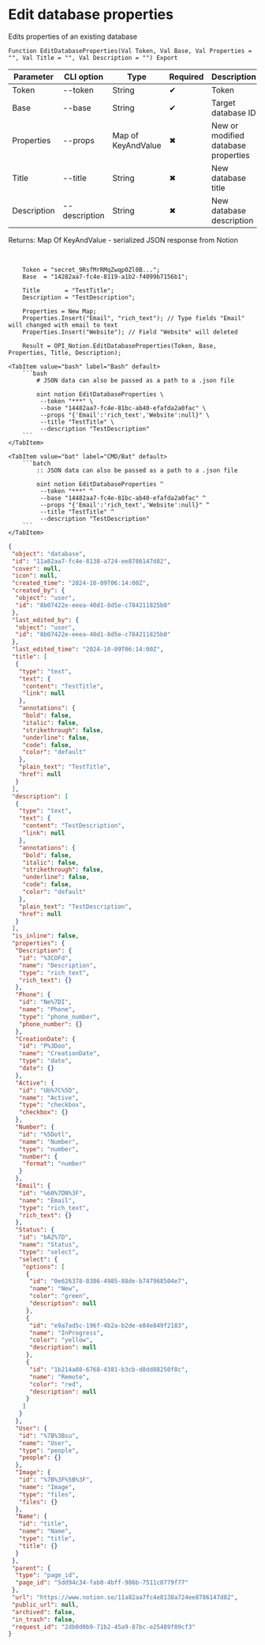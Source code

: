 ﻿---
sidebar_position: 3
---


# Edit database properties
 Edits properties of an existing database



`Function EditDatabaseProperties(Val Token, Val Base, Val Properties = "", Val Title = "", Val Description = "") Export`

  | Parameter | CLI option | Type | Required | Description |
  |-|-|-|-|-|
  | Token | --token | String | &#x2714; | Token |
  | Base | --base | String | &#x2714; | Target database ID |
  | Properties | --props | Map of KeyAndValue | &#x2716; | New or modified database properties |
  | Title | --title | String | &#x2716; | New database title |
  | Description | --description | String | &#x2716; | New database description |

  
  Returns:  Map Of KeyAndValue - serialized JSON response from Notion

<br/>




```bsl title="1C:Enterprise/OneScript code example"
    Token = "secret_9RsfMrRMqZwqp0Zl0B...";
    Base  = "14282aa7-fc4e-8119-a1b2-f4099b7156b1";

    Title       = "TestTitle";
    Description = "TestDescription";

    Properties = New Map;
    Properties.Insert("Email", "rich_text"); // Type fields "Email" will changed with email to text
    Properties.Insert("Website"); // Field "Website" will deleted

    Result = OPI_Notion.EditDatabaseProperties(Token, Base, Properties, Title, Description);
```
 

 <Tabs>
  
    <TabItem value="bash" label="Bash" default>
        ```bash
            # JSON data can also be passed as a path to a .json file
            
            oint notion EditDatabaseProperties \
             --token "***" \
             --base "14482aa7-fc4e-81bc-ab40-efafda2a0fac" \
             --props "{'Email':'rich_text','Website':null}" \
             --title "TestTitle" \
             --description "TestDescription"
        ```
    </TabItem>
  
    <TabItem value="bat" label="CMD/Bat" default>
        ```batch
            :: JSON data can also be passed as a path to a .json file
            
            oint notion EditDatabaseProperties ^
             --token "***" ^
             --base "14482aa7-fc4e-81bc-ab40-efafda2a0fac" ^
             --props "{'Email':'rich_text','Website':null}" ^
             --title "TestTitle" ^
             --description "TestDescription"
        ```
    </TabItem>
</Tabs>


```json title="Result"
{
 "object": "database",
 "id": "11a82aa7-fc4e-8138-a724-ee8786147d82",
 "cover": null,
 "icon": null,
 "created_time": "2024-10-09T06:14:00Z",
 "created_by": {
  "object": "user",
  "id": "8b07422e-eeea-40d1-8d5e-c784211825b0"
 },
 "last_edited_by": {
  "object": "user",
  "id": "8b07422e-eeea-40d1-8d5e-c784211825b0"
 },
 "last_edited_time": "2024-10-09T06:14:00Z",
 "title": [
  {
   "type": "text",
   "text": {
    "content": "TestTitle",
    "link": null
   },
   "annotations": {
    "bold": false,
    "italic": false,
    "strikethrough": false,
    "underline": false,
    "code": false,
    "color": "default"
   },
   "plain_text": "TestTitle",
   "href": null
  }
 ],
 "description": [
  {
   "type": "text",
   "text": {
    "content": "TestDescription",
    "link": null
   },
   "annotations": {
    "bold": false,
    "italic": false,
    "strikethrough": false,
    "underline": false,
    "code": false,
    "color": "default"
   },
   "plain_text": "TestDescription",
   "href": null
  }
 ],
 "is_inline": false,
 "properties": {
  "Description": {
   "id": "%3COFd",
   "name": "Description",
   "type": "rich_text",
   "rich_text": {}
  },
  "Phone": {
   "id": "Ne%7DI",
   "name": "Phone",
   "type": "phone_number",
   "phone_number": {}
  },
  "CreationDate": {
   "id": "P%3Doo",
   "name": "CreationDate",
   "type": "date",
   "date": {}
  },
  "Active": {
   "id": "Ub%7C%5D",
   "name": "Active",
   "type": "checkbox",
   "checkbox": {}
  },
  "Number": {
   "id": "%5Dotl",
   "name": "Number",
   "type": "number",
   "number": {
    "format": "number"
   }
  },
  "Email": {
   "id": "%60%7DN%3F",
   "name": "Email",
   "type": "rich_text",
   "rich_text": {}
  },
  "Status": {
   "id": "bAZ%7D",
   "name": "Status",
   "type": "select",
   "select": {
    "options": [
     {
      "id": "0e626378-0386-4985-88de-b747968504e7",
      "name": "New",
      "color": "green",
      "description": null
     },
     {
      "id": "e9a7ad5c-196f-4b2a-b2de-e84e849f2183",
      "name": "InProgress",
      "color": "yellow",
      "description": null
     },
     {
      "id": "1b214a08-6768-4381-b3cb-d8dd88250f8c",
      "name": "Remote",
      "color": "red",
      "description": null
     }
    ]
   }
  },
  "User": {
   "id": "%7B%3Bsu",
   "name": "User",
   "type": "people",
   "people": {}
  },
  "Image": {
   "id": "%7B%3F%5B%3F",
   "name": "Image",
   "type": "files",
   "files": {}
  },
  "Name": {
   "id": "title",
   "name": "Name",
   "type": "title",
   "title": {}
  }
 },
 "parent": {
  "type": "page_id",
  "page_id": "5dd94c34-fab0-4bff-986b-7511c0779f77"
 },
 "url": "https://www.notion.so/11a82aa7fc4e8138a724ee8786147d82",
 "public_url": null,
 "archived": false,
 "in_trash": false,
 "request_id": "2db0d0b9-71b2-45a9-87bc-e25489f09cf3"
}
```
